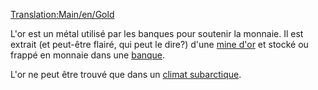 [[Translation:Main/en/Gold]]{{en/-}}
{{fr/Cargaison|nom=Or
|image=Gold.png
|produit=[[Main/fr/Mine d'or|Mine d'or]]
|accepté=[[Main/fr/Banque|Banque]]
}}

L'or est un métal utilisé par les banques pour soutenir la monnaie. Il est extrait (et peut-être flairé, qui peut le dire?) d'une [[Main/fr/Mine d'or|mine d'or]] et stocké ou frappé en monnaie dans une [[Main/fr/Banque|banque]].

L'or ne peut être trouvé que dans un [[Main/en/Climat/Fr#Subarctique|climat subarctique]].